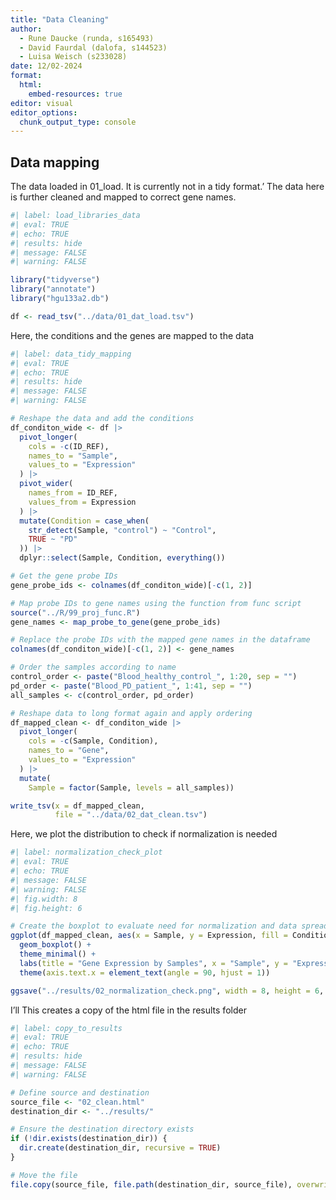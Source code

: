 ```yaml
---
title: "Data Cleaning"
author: 
  - Rune Daucke (runda, s165493)
  - David Faurdal (dalofa, s144523)
  - Luisa Weisch (s233028)
date: 12/02-2024
format:
  html:
    embed-resources: true
editor: visual
editor_options: 
  chunk_output_type: console
---
```


## Data mapping

The data loaded in 01_load. It is currently not in a tidy format.' The data here is further cleaned and mapped to correct gene names.

```r
#| label: load_libraries_data
#| eval: TRUE
#| echo: TRUE
#| results: hide
#| message: FALSE
#| warning: FALSE

library("tidyverse")
library("annotate")
library("hgu133a2.db")

df <- read_tsv("../data/01_dat_load.tsv")
```

Here, the conditions and the genes are mapped to the data

```r
#| label: data_tidy_mapping
#| eval: TRUE
#| echo: TRUE
#| results: hide
#| message: FALSE
#| warning: FALSE

# Reshape the data and add the conditions
df_conditon_wide <- df |> 
  pivot_longer(
    cols = -c(ID_REF),
    names_to = "Sample",
    values_to = "Expression"
  ) |> 
  pivot_wider(
    names_from = ID_REF,
    values_from = Expression
  ) |> 
  mutate(Condition = case_when(
    str_detect(Sample, "control") ~ "Control",
    TRUE ~ "PD"
  )) |> 
  dplyr::select(Sample, Condition, everything())

# Get the gene probe IDs
gene_probe_ids <- colnames(df_conditon_wide)[-c(1, 2)]

# Map probe IDs to gene names using the function from func script
source("../R/99_proj_func.R") 
gene_names <- map_probe_to_gene(gene_probe_ids)

# Replace the probe IDs with the mapped gene names in the dataframe
colnames(df_conditon_wide)[-c(1, 2)] <- gene_names

# Order the samples according to name
control_order <- paste("Blood_healthy_control_", 1:20, sep = "")
pd_order <- paste("Blood_PD_patient_", 1:41, sep = "")
all_samples <- c(control_order, pd_order)

# Reshape data to long format again and apply ordering
df_mapped_clean <- df_conditon_wide |> 
  pivot_longer(
    cols = -c(Sample, Condition),
    names_to = "Gene",
    values_to = "Expression"
  ) |> 
  mutate(
    Sample = factor(Sample, levels = all_samples))

write_tsv(x = df_mapped_clean,
          file = "../data/02_dat_clean.tsv")
```

Here, we plot the distribution to check if normalization is needed

```r
#| label: normalization_check_plot
#| eval: TRUE
#| echo: TRUE
#| message: FALSE
#| warning: FALSE
#| fig.width: 8
#| fig.height: 6

# Create the boxplot to evaluate need for normalization and data spread
ggplot(df_mapped_clean, aes(x = Sample, y = Expression, fill = Condition)) +
  geom_boxplot() +
  theme_minimal() +
  labs(title = "Gene Expression by Samples", x = "Sample", y = "Expression") +
  theme(axis.text.x = element_text(angle = 90, hjust = 1))

ggsave("../results/02_normalization_check.png", width = 8, height = 6, dpi = 600)
```

I'll This creates a copy of the html file in the results folder

```r
#| label: copy_to_results
#| eval: TRUE
#| echo: TRUE
#| results: hide
#| message: FALSE
#| warning: FALSE

# Define source and destination
source_file <- "02_clean.html"
destination_dir <- "../results/"

# Ensure the destination directory exists
if (!dir.exists(destination_dir)) {
  dir.create(destination_dir, recursive = TRUE)
}

# Move the file
file.copy(source_file, file.path(destination_dir, source_file), overwrite = TRUE)
```
